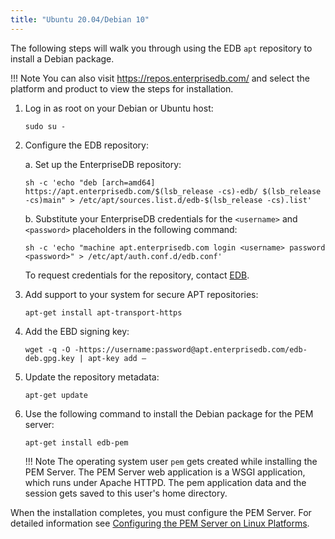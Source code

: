 ```yaml
---
title: "Ubuntu 20.04/Debian 10"
---
```


The following steps will walk you through using the EDB `apt` repository to install a Debian package.

!!! Note
    You can also visit <https://repos.enterprisedb.com/> and select the platform and product to view the steps for installation.

1.  Log in as root on your Debian or Ubuntu host:

    ```text
    sudo su -
    ```

2.  Configure the EDB repository:

    a.  Set up the EnterpriseDB repository:

    ```text
    sh -c 'echo "deb [arch=amd64] https://apt.enterprisedb.com/$(lsb_release -cs)-edb/ $(lsb_release -cs)main" > /etc/apt/sources.list.d/edb-$(lsb_release -cs).list'
    ```

    b.  Substitute your EnterpriseDB credentials for the `<username>` and `<password>` placeholders in the following command:

    ```text
    sh -c 'echo "machine apt.enterprisedb.com login <username> password <password>" > /etc/apt/auth.conf.d/edb.conf'
    ```
    
    To request credentials for the repository, contact [EDB](https://www.enterprisedb.com/repository-access-request).

3.  Add support to your system for secure APT repositories:

    ```text
    apt-get install apt-transport-https
    ```

4.  Add the EBD signing key:

    ```text
    wget -q -O -https://username:password@apt.enterprisedb.com/edb-deb.gpg.key | apt-key add –
    ```

5.  Update the repository metadata:

    ```text
    apt-get update
    ```

6.  Use the following command to install the Debian package for the PEM server:

    ```text
    apt-get install edb-pem
    ```

    !!! Note
        The operating system user `pem` gets created while installing the PEM Server. The PEM Server web application is a WSGI application, which runs under Apache HTTPD. The pem application data and the session gets saved to this user's home directory.

When the installation completes, you must configure the PEM Server. For detailed information see [Configuring the PEM Server on Linux Platforms](../../configuring_the_pem_server_on_linux/).
